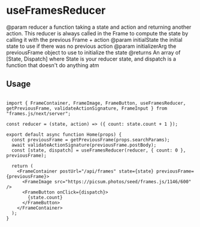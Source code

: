 # useFramesReducer

@param reducer a function taking a state and action and returning another action. This reducer is always called in the Frame to compute the state by calling it with the previous Frame + action
@param initialState the initial state to use if there was no previous action
@param initializerArg the previousFrame object to use to initialize the state
@returns An array of [State, Dispatch] where State is your reducer state, and dispatch is a function that doesn't do anything atm

## Usage

```tsx [./app/page.tsx]

import { FrameContainer, FrameImage, FrameButton, useFramesReducer, getPreviousFrame, validateActionSignature, FrameInput } from "frames.js/next/server";

const reducer = (state, action) => ({ count: state.count + 1 });

export default async function Home(props) {
  const previousFrame = getPreviousFrame(props.searchParams);
  await validateActionSignature(previousFrame.postBody);
  const [state, dispatch] = useFramesReducer(reducer, { count: 0 }, previousFrame);

  return (
    <FrameContainer postUrl="/api/frames" state={state} previousFrame={previousFrame}>
      <FrameImage src="https://picsum.photos/seed/frames.js/1146/600" />
      <FrameButton onClick={dispatch}>
        {state.count}
      </FrameButton>
    </FrameContainer>
  );
}

```